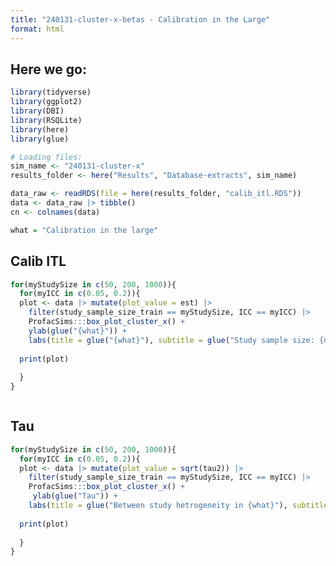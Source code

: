 ```yaml
---
title: "240131-cluster-x-betas - Calibration in the Large"
format: html
---
```


## Here we go:

```r
library(tidyverse)
library(ggplot2)
library(DBI)
library(RSQLite)
library(here)
library(glue)

# Loading files:
sim_name <- "240131-cluster-x"
results_folder <- here("Results", "Database-extracts", sim_name)

data_raw <- readRDS(file = here(results_folder, "calib_itl.RDS")) 
data <- data_raw |> tibble()
cn <- colnames(data)

what = "Calibration in the large"

```



## Calib ITL

```r
for(myStudySize in c(50, 200, 1000)){
  for(myICC in c(0.05, 0.2)){
  plot <- data |> mutate(plot_value = est) |> 
    filter(study_sample_size_train == myStudySize, ICC == myICC) |> 
    ProfacSims:::box_plot_cluster_x() +
    ylab(glue("{what}")) +
    labs(title = glue("{what}"), subtitle = glue("Study sample size: {myStudySize}, ICC: {myICC}"))
  
  print(plot)
  
  }
}



```
## Tau

```r
for(myStudySize in c(50, 200, 1000)){
  for(myICC in c(0.05, 0.2)){
  plot <- data |> mutate(plot_value = sqrt(tau2)) |> 
    filter(study_sample_size_train == myStudySize, ICC == myICC) |> 
    ProfacSims:::box_plot_cluster_x() +
     ylab(glue("Tau")) +
    labs(title = glue("Between study hetrogeneity in {what}"), subtitle = glue("Study sample size: {myStudySize}, ICC: {myICC}"))
  
  print(plot)
  
  }
}

```
